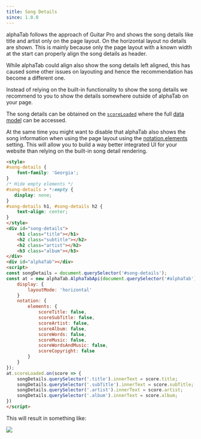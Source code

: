 ```yaml
---
title: Song Details
since: 1.0.0
---
```


alphaTab follows the approach of Guitar Pro and shows the song details like title and artist only on the page layout. 
On the horizontal layout no details are shown. This is mainly because only the page layout with a known width at the start
can properly align the song details as header. 

While alphaTab could align also show the song details left aligned, this has caused some other issues on layouting and hence
the recommendation has become a different one. 

Instead of relying on the built-in functionality to show the song details we recommend to you to show the details
somewhere outside of alphaTab on your page.

The song details can be obtained on the [`scoreLoaded`](/docs/reference/api/scoreloaded/) where the full [data model](/docs/reference/score) can be accessed. 

At the same time you might want to disable that alphaTab also shows the song information when using the page layout using the [notation.elements](/docs/reference/settings/notation/elements/) setting.
This will allow you to build a way better integrated UI for your website than relying on the built-in song detail rendering. 

```html
<style>
#song-details {
	font-family: 'Georgia';
}
/* Hide empty elements */
#song-details > *:empty {
   display: none;
}
#song-details h1, #song-details h2 {
    text-align: center;
}
</style>
<div id="song-details">
    <h1 class="title"></h1>
    <h2 class="subtitle"></h2>
    <h2 class="artist"></h2>
    <h3 class="album"></h3>
</div>
<div id="alphaTab"></div>
<script>
const songDetails = document.querySelector('#song-details');
const at = new alphaTab.AlphaTabApi(document.querySelector('#alphaTab'), {
	display: {
		layoutMode: 'horizontal'
	}
    notation: {
        elements: {
            scoreTitle: false,
            scoreSubTitle: false,
            scoreArtist: false,
            scoreAlbum: false,
            scoreWords: false,
            scoreMusic: false,
            scoreWordsAndMusic: false,
            scoreCopyright: false
        }
    }
});
at.scoreLoaded.on(score => {
	songDetails.querySelector('.title').innerText = score.title;
	songDetails.querySelector('.subTitle').innerText = score.subTitle;
	songDetails.querySelector('.artist').innerText = score.artist;
	songDetails.querySelector('.album').innerText = score.album;
})
</script>
```

This will result in something like:

<img src="/img/guides/song-details/result.png" />